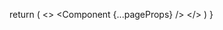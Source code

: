 

  return (
    <>
      <Head>
        <link
          rel="alternate"
          type="application/rss+xml"
          title="RSS"
          href="/feed.xml"
        />
        <link
          rel="preload"
          href="/fonts/Inter-roman.latin.var.woff2"
          as="font"
          type="font/woff2"
          crossOrigin="anonymous"
        />
				<link rel="icon" href="/images/obake.png" sizes="any" />
      </Head>
      <Component {...pageProps} />
    </>
  )
}
